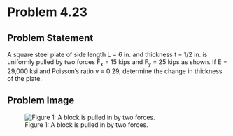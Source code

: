 # Problem 4.23 {.unnumbered}

## Problem Statement
A square steel plate of side length L = 6 in. and thickness t = 1/2 in. is uniformly pulled by two forces F<sub>x</sub> = 15 kips and F<sub>y</sub> = 25 kips as shown. If E = 29,000 ksi and Poisson's ratio v = 0.29, determine the change in thickness of the plate.

## Problem Image

![Figure 1: A block is pulled in by two forces.](images/204.png){fig-alt="Picture of a steel block being pulled in uniformly pulled by two forces. The block has sides L and thickness t."}